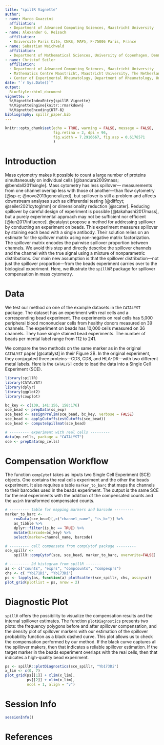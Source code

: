 ```yaml
---
title: "spillR Vignette"
author: 
- name: Marco Guazzini
  affiliation: 
  - Department of Advanced Computing Sciences, Maastricht University
- name: Alexander G. Reisach
  affiliation: 
  - Université Paris Cité, CNRS, MAP5, F-75006 Paris, France
- name: Sebastian Weichwald
  affiliation: 
  - Department of Mathematical Sciences, University of Copenhagen, Denmark
- name: Christof Seiler
  affiliation: 
  - Department of Advanced Computing Sciences, Maastricht University
  - Mathematics Centre Maastricht, Maastricht University, The Netherlands
  - Center of Experimental Rheumatology, Department of Rheumatology, University Hospital Zurich, University of Zurich, Switzerland
date: "`r Sys.Date()`"
output: 
  BiocStyle::html_document
vignette: >
  %\VignetteIndexEntry{spillR Vignette}
  %\VignetteEngine{knitr::rmarkdown}
  %\VignetteEncoding{UTF-8}
bibliography: spillr_paper.bib
---
```


```r
knitr::opts_chunk$set(echo = TRUE, warning = FALSE, message = FALSE, 
                      fig.retina = 2, dpi = 96, 
                      fig.width = 7.2916667, fig.asp = 0.6178571
                      )
```

# Introduction

Mass cytometry makes it possible to count a large number of proteins simultaneously on individual cells [@bandura2009mass; @bendall2011single]. Mass cytometry has less spillover--- measurements from one channel overlap less with those of another---than flow cytometry [@sp-c; @novo2013generalized], but spillover is still a problem and affects downstream analyses such as differential testing [@diffcyt; @seiler2021cytoglmm] or dimensionality reduction [@scater]. Reducing spillover by careful design of experiment is possible [@takahashi2017mass], but a purely experimental approach may not be sufficient nor efficient [@lun2017influence]. @catalyst propose a method for addressing spillover by conducting an experiment on beads. This experiment measures spillover by staining each bead with a single antibody. Their solution relies on an estimate for the spillover matrix using non-negative matrix factorization. The spillover matrix encodes the pairwise spillover proportion between channels. We avoid this step and directly describe the spillover channels and the channel with the true signal using a mixture of nonparametric distributions. Our main new assumption is that the spillover distribution---not just the spillover proportion---from the beads experiment carries over to the biological experiment. Here, we illustrate the `spillR`_R_ package for spillover compensation in mass cytometry.

# Data

We test our method on one of the example datasets in the `CATALYST` package. The dataset has an experiment with real cells and a corresponding bead experiment. The experiments on real cells has 5,000 peripheral blood mononuclear cells from healthy donors measured on 39 channels. The experiment on beads has 10,000 cells measured on 36 channels. They have single stained bead experiments. The number of beads per mental label range from 112 to 241.

We compare the two methods on the same marker as in the original `CATALYST` paper [@catalyst] in their Figure 3B. In the original experiment, they conjugated three proteins---CD3, CD8, and HLA-DR---with two different metal labels. Here is the `CATALYST` code to load the data into a Single Cell Experiment (SCE).

```r
library(spillR)
library(CATALYST)
library(dplyr)
library(ggplot2)
library(cowplot)

bc_key <- c(139, 141:156, 158:176)
sce_bead <- prepData(ss_exp)
sce_bead <- assignPrelim(sce_bead, bc_key, verbose = FALSE)
sce_bead <- applyCutoffs(estCutoffs(sce_bead))
sce_bead <- computeSpillmat(sce_bead)

# --------- experiment with real cells ---------
data(mp_cells, package = "CATALYST")
sce <- prepData(mp_cells)
```

# Compensation Workflow

The function `compCytof` takes as inputs two Single Cell Experiment (SCE) objects. One contains the real cells experiment and the other the beads experiment. It also requires a table `marker_to_barc` that maps the channels to their barcodes used in the beads experiment. The output is the same SCE for the real experiments with the addition of the compensated counts and the `asinh` transformed compensated counts.

```r
# --------- table for mapping markers and barcode ---------
marker_to_barc <- 
    rowData(sce_bead)[,c("channel_name", "is_bc")] %>%
    as_tibble %>%
    dplyr::filter(is_bc == TRUE) %>%
    mutate(barcode=bc_key) %>%
    select(marker=channel_name, barcode)

# --------- call compensate from compCytof package ---------
sce_spillr <- 
    spillR::compCytof(sce, sce_bead, marker_to_barc, overwrite=FALSE)

# --------- 2d histogram from spillR -------
as <- c("counts", "exprs", "compcounts", "compexprs")
chs <- c( "Yb171Di", "Yb173Di")
ps <- lapply(as, function(a) plotScatter(sce_spillr, chs, assay=a))
plot_grid(plotlist = ps, nrow = 2)
```

# Diagnostic Plot

`spillR` offers the possibility to visualize the compensation results and the internal spillover estimates. The function `plotDiagnostics` presents two plots: the frequency polygons before and after spillover compensation, and the density plot of spillover markers with our estimation of the spillover probability function as a black dashed curve. This plot allows us to check the compensation performed by our method. If the black curve captures all the spillover makers, then that indicates a reliable spillover estimation. If the target marker in the beads experiment overlaps with the real cells, then that indicates a high-quality bead experiment.

```r
ps <- spillR::plotDiagnostics(sce_spillr, "Yb173Di")
x_lim <- c(0, 7)
plot_grid(ps[[1]] + xlim(x_lim), 
          ps[[2]] + xlim(x_lim), 
          ncol = 1, align = "v")
```

# Session Info {-}

```r
sessionInfo()
```

# References {-}
